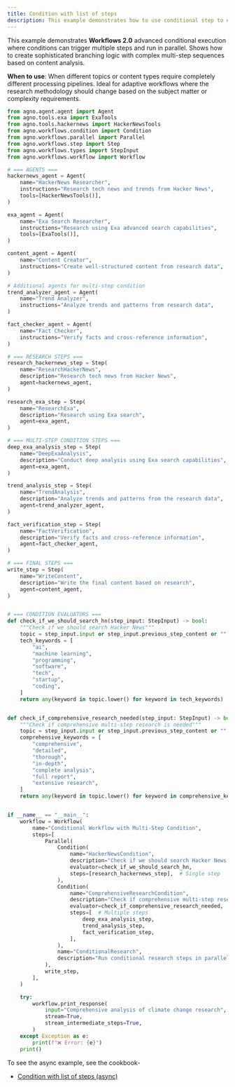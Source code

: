 ```yaml
---
title: Condition with list of steps
description: This example demonstrates how to use conditional step to execute multiple steps in parallel.
---
```


This example demonstrates **Workflows 2.0** advanced conditional execution where conditions
can trigger multiple steps and run in parallel. Shows how to create sophisticated branching 
logic with complex multi-step sequences based on content analysis.

**When to use**: When different topics or content types require completely different 
processing pipelines. Ideal for adaptive workflows where the research methodology 
should change based on the subject matter or complexity requirements.

```python condition_with_list_of_steps.py
from agno.agent.agent import Agent
from agno.tools.exa import ExaTools
from agno.tools.hackernews import HackerNewsTools
from agno.workflows.condition import Condition
from agno.workflows.parallel import Parallel
from agno.workflows.step import Step
from agno.workflows.types import StepInput
from agno.workflows.workflow import Workflow

# === AGENTS ===
hackernews_agent = Agent(
    name="HackerNews Researcher",
    instructions="Research tech news and trends from Hacker News",
    tools=[HackerNewsTools()],
)

exa_agent = Agent(
    name="Exa Search Researcher",
    instructions="Research using Exa advanced search capabilities",
    tools=[ExaTools()],
)

content_agent = Agent(
    name="Content Creator",
    instructions="Create well-structured content from research data",
)

# Additional agents for multi-step condition
trend_analyzer_agent = Agent(
    name="Trend Analyzer",
    instructions="Analyze trends and patterns from research data",
)

fact_checker_agent = Agent(
    name="Fact Checker",
    instructions="Verify facts and cross-reference information",
)

# === RESEARCH STEPS ===
research_hackernews_step = Step(
    name="ResearchHackerNews",
    description="Research tech news from Hacker News",
    agent=hackernews_agent,
)

research_exa_step = Step(
    name="ResearchExa",
    description="Research using Exa search",
    agent=exa_agent,
)

# === MULTI-STEP CONDITION STEPS ===
deep_exa_analysis_step = Step(
    name="DeepExaAnalysis",
    description="Conduct deep analysis using Exa search capabilities",
    agent=exa_agent,
)

trend_analysis_step = Step(
    name="TrendAnalysis",
    description="Analyze trends and patterns from the research data",
    agent=trend_analyzer_agent,
)

fact_verification_step = Step(
    name="FactVerification",
    description="Verify facts and cross-reference information",
    agent=fact_checker_agent,
)

# === FINAL STEPS ===
write_step = Step(
    name="WriteContent",
    description="Write the final content based on research",
    agent=content_agent,
)


# === CONDITION EVALUATORS ===
def check_if_we_should_search_hn(step_input: StepInput) -> bool:
    """Check if we should search Hacker News"""
    topic = step_input.input or step_input.previous_step_content or ""
    tech_keywords = [
        "ai",
        "machine learning",
        "programming",
        "software",
        "tech",
        "startup",
        "coding",
    ]
    return any(keyword in topic.lower() for keyword in tech_keywords)


def check_if_comprehensive_research_needed(step_input: StepInput) -> bool:
    """Check if comprehensive multi-step research is needed"""
    topic = step_input.input or step_input.previous_step_content or ""
    comprehensive_keywords = [
        "comprehensive",
        "detailed",
        "thorough",
        "in-depth",
        "complete analysis",
        "full report",
        "extensive research",
    ]
    return any(keyword in topic.lower() for keyword in comprehensive_keywords)


if __name__ == "__main__":
    workflow = Workflow(
        name="Conditional Workflow with Multi-Step Condition",
        steps=[
            Parallel(
                Condition(
                    name="HackerNewsCondition",
                    description="Check if we should search Hacker News for tech topics",
                    evaluator=check_if_we_should_search_hn,
                    steps=[research_hackernews_step],  # Single step
                ),
                Condition(
                    name="ComprehensiveResearchCondition",
                    description="Check if comprehensive multi-step research is needed",
                    evaluator=check_if_comprehensive_research_needed,
                    steps=[  # Multiple steps
                        deep_exa_analysis_step,
                        trend_analysis_step,
                        fact_verification_step,
                    ],
                ),
                name="ConditionalResearch",
                description="Run conditional research steps in parallel",
            ),
            write_step,
        ],
    )

    try:
        workflow.print_response(
            input="Comprehensive analysis of climate change research",
            stream=True,
            stream_intermediate_steps=True,
        )
    except Exception as e:
        print(f"❌ Error: {e}")
    print()
```

To see the async example, see the cookbook-
- [Condition with list of steps (async)](https://github.com/agno-agi/agno/tree/main/cookbook/workflows/02_workflows_conditional_execution/async/condition_with_list_of_steps.py)